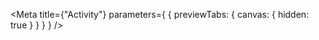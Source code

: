 
<Meta
  title={"Activity"}
  parameters={
    {
      previewTabs: {
        canvas: {
          hidden: true
        }
      }
    }
  }
/>

<D2DslPageIndex />
